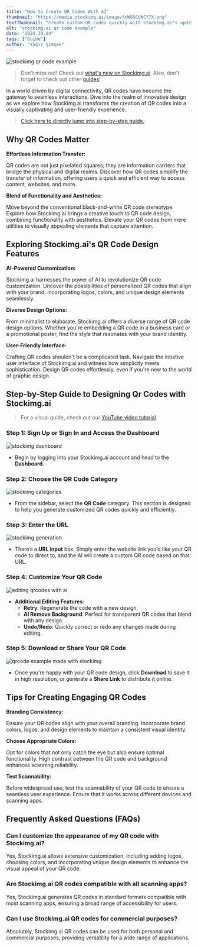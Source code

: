```yaml
---
title: "How to Create QR Codes With AI"
thumbnail: "https://media.stockimg.ai/image/4dW0SCUNCY7X.png"
textThumbnail: "Create custom QR codes quickly with Stockimg.ai's updated QR Code category. Simply enter a URL, customize with AI-powered options, and download or share your personalized design. Follow our step-by-step guide for easy creation."
alt: "stockimg.ai qr code example"
date: "2024.10.04"
tags: ["Guide"]
author: "Yağız Şimşek"
---
```


![stockimg qr code example](https://media.stockimg.ai/image/4dW0SCUNCY7X.png)

> Don't miss out! Check out [what's new on Stockimg.ai](https://stockimg.ai/blog/ai-and-technology/introducing-new-stockimg-ui). Also, don't forget to check out other [guides](https://stockimg.ai/blog/guide)!

In a world driven by digital connectivity, QR codes have become the gateway to seamless interactions. Dive into the realm of innovative design as we explore how Stockimg.ai transforms the creation of QR codes into a visually captivating and user-friendly experience.

> [Click here to directly jump into step-by-step guide.](#step-by-step-guide-to-designing-qr-codes-with-stockimgai)

## Why QR Codes Matter

**Effortless Information Transfer:**

QR codes are not just pixelated squares; they are information carriers that bridge the physical and digital realms. Discover how QR codes simplify the transfer of information, offering users a quick and efficient way to access content, websites, and more.

**Blend of Functionality and Aesthetics:**

Move beyond the conventional black-and-white QR code stereotype. Explore how Stockimg.ai brings a creative touch to QR code design, combining functionality with aesthetics. Elevate your QR codes from mere utilities to visually appealing elements that capture attention.


## Exploring Stockimg.ai's QR Code Design Features

**AI-Powered Customization:**

Stockimg.ai harnesses the power of AI to revolutionize QR code customization. Uncover the possibilities of personalized QR codes that align with your brand, incorporating logos, colors, and unique design elements seamlessly.

**Diverse Design Options:**

From minimalist to elaborate, Stockimg.ai offers a diverse range of QR code design options. Whether you're embedding a QR code in a business card or a promotional poster, find the style that resonates with your brand identity.

**User-Friendly Interface:**

Crafting QR codes shouldn't be a complicated task. Navigate the intuitive user interface of Stockimg.ai and witness how simplicity meets sophistication. Design QR codes effortlessly, even if you're new to the world of graphic design.

## Step-by-Step Guide to Designing Qr Codes with Stockimg.ai

> For a visual guide, check out our [YouTube video tutorial](https://www.youtube.com/watch?v=OCZXDlqTNn8&t=9s).

### Step 1: Sign Up or Sign In and Access the Dashboard
![stockimg dashboard](https://raw.githubusercontent.com/Abdurrahman-Subh/mdx-blog/main/images/sai-dashboard-home.png)

- Begin by logging into your Stockimg.ai account and head to the **Dashboard**.

### Step 2: Choose the QR Code Category
![stockimg categories](https://raw.githubusercontent.com/Abdurrahman-Subh/mdx-blog/main/images/sai-dashboard-categories.png)

- From the sidebar, select the **QR Code** category. This section is designed to help you generate customized QR codes quickly and efficiently.

### Step 3: Enter the URL
![stockimg generation](https://raw.githubusercontent.com/Abdurrahman-Subh/mdx-blog/main/images/sai-qrcode-gen.png)

- There’s a **URL input** box. Simply enter the website link you’d like your QR code to direct to, and the AI will create a custom QR code based on that URL.

### Step 4: Customize Your QR Code
![editing qrcodes with ai](https://raw.githubusercontent.com/Abdurrahman-Subh/mdx-blog/main/images/sai-qrcode-edit.png)

- **Additional Editing Features**:
    - **Retry**: Regenerate the code with a new design.
    - **AI Remove Background**: Perfect for transparent QR codes that blend with any design.
    - **Undo/Redo**: Quickly correct or redo any changes made during editing.

### Step 5: Download or Share Your QR Code
![qrcode example made with stockimg](https://media.stockimg.ai/image/4dW0SCUNCY7X.png)

- Once you're happy with your QR code design, click **Download** to save it in high resolution, or generate a **Share Link** to distribute it online.

## Tips for Creating Engaging QR Codes

**Branding Consistency:**

Ensure your QR codes align with your overall branding. Incorporate brand colors, logos, and design elements to maintain a consistent visual identity.

**Choose Appropriate Colors:**

Opt for colors that not only catch the eye but also ensure optimal functionality. High contrast between the QR code and background enhances scanning reliability.

**Test Scannability:**

Before widespread use, test the scannability of your QR code to ensure a seamless user experience. Ensure that it works across different devices and scanning apps.

## Frequently Asked Questions (FAQs)

### Can I customize the appearance of my QR code with Stockimg.ai?

Yes, Stockimg.ai allows extensive customization, including adding logos, choosing colors, and incorporating unique design elements to enhance the visual appeal of your QR code.

### Are Stockimg.ai QR codes compatible with all scanning apps?

Yes, Stockimg.ai generates QR codes in standard formats compatible with most scanning apps, ensuring a broad range of accessibility for users.

### Can I use Stockimg.ai QR codes for commercial purposes?

Absolutely, Stockimg.ai QR codes can be used for both personal and commercial purposes, providing versatility for a wide range of applications.